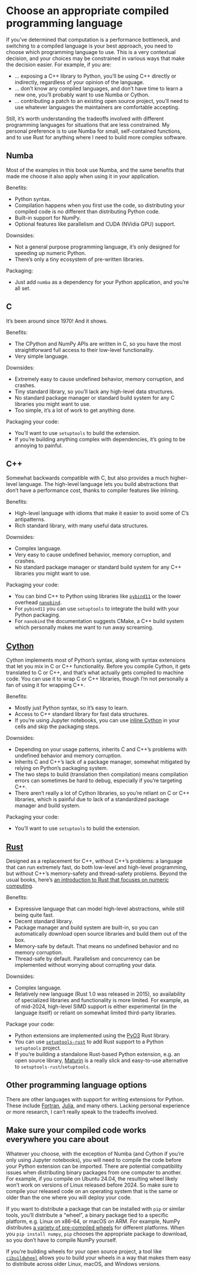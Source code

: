 # Choose an appropriate compiled programming language

If you've determined that computation is a performance bottleneck, and switching to a compiled language is your best approach, you need to choose which programming language to use.
This is a very contextual decision, and your choices may be constrained in various ways that make the decision easier.
For example, if you are:

* ... exposing a C++ library to Python, you'll be using C++ directly or indirectly, regardless of your opinion of the language.
* ... don't know any compiled languages, and don't have time to learn a new one, you'll probably want to use Numba or Cython.
* ... contributing a patch to an existing open source project, you'll need to use whatever languages the maintainers are comfortable accepting.

Still, it's worth understanding the tradeoffs involved with different programming languages for situations that are less constrained.
My personal preference is to use Numba for small, self-contained functions, and to use Rust for anything where I need to build more complex software.

## Numba

Most of the examples in this book use Numba, and the same benefits that made me choose it also apply when using it in your application.

Benefits:

* Python syntax.
* Compilation happens when you first use the code, so distributing your compiled code is no different than distributing Python code.
* Built-in support for NumPy.
* Optional features like parallelism and CUDA (NVidia GPU) support.

Downsides:

* Not a general purpose programming language, it's only designed for speeding up numeric Python.
* There's only a tiny ecosystem of pre-written libraries.

Packaging:

* Just add `numba` as a dependency for your Python application, and you're all set.

## C

It's been around since 1970!
And it shows.

Benefits:

* The CPython and NumPy APIs are written in C, so you have the most straightforward full access to their low-level functionality.
* Very simple language.

Downsides:

* Extremely easy to cause undefined behavior, memory corruption, and crashes.
* Tiny standard library, so you'll lack any high-level data structures.
* No standard package manager or standard build system for any C libraries you might want to use.
* Too simple, it's a lot of work to get anything done.

Packaging your code:

* You'll want to use `setuptools` to build the extension.
* If you're building anything complex with dependencies, it's going to be annoying to painful.

## C++

Somewhat backwards compatible with C, but also provides a much higher-level language.
The high-level language lets you build abstractions that don't have a performance cost, thanks to compiler features like inlining.

Benefits:

* High-level language with idioms that make it easier to avoid some of C's antipatterns.
* Rich standard library, with many useful data structures.

Downsides:

* Complex language.
* Very easy to cause undefined behavior, memory corruption, and crashes.
* No standard package manager or standard build system for any C++ libraries you might want to use.

Packaging your code:

* You can bind C++ to Python using libraries like [`pybind11`](https://pybind11.readthedocs.io/) or the lower overhead [`nanobind`](https://nanobind.readthedocs.io/).
* For `pybind11` you can use `setuptools` to integrate the build with your Python packaging.
* For `nanobind` the documentation suggests CMake, a C++ build system which personally makes me want to run away screaming.

## [Cython](https://cython.readthedocs.io/)

Cython implements most of Python's syntax, along with syntax extensions that let you mix in C or C++ functionality.
Before you compile Cython, it gets translated to C or C++, and that's what actually gets compiled to machine code.
You can use it to wrap C or C++ libraries, though I'm not personally a fan of using it for wrapping C++.

Benefits:

* Mostly just Python syntax, so it's easy to learn.
* Access to C++ standard library for fast data structures.
* If you're using Jupyter notebooks, you can use [inline Cython](https://cython.readthedocs.io/en/latest/src/quickstart/build.html#using-the-jupyter-notebook) in your cells and skip the packaging steps.

Downsides:

* Depending on your usage patterns, inherits C and C++'s problems with undefined behavior and memory corruption.
* Inherits C and C++'s lack of a package manager, somewhat mitigated by relying on Python's packaging system.
* The two steps to build (translation then compilation) means compilation errors can sometimes be hard to debug, especially if you're targeting C++.
* There aren't really a lot of Cython libraries, so you're reliant on C or C++ libraries, which is painful due to lack of a standardized package manager and build system.

Packaging your code:

* You'll want to use `setuptools` to build the extension.

## [Rust](https://www.rust-lang.org/)

Designed as a replacement for C++, without C++'s problems: a language that can run extremely fast, do both low-level and high-level programming, but without C++'s memory-safety and thread-safety problems.
Beyond the usual books, here's [an introduction to Rust that focuses on numeric computing](https://grayscott-with-rust-grasland-5e6591fc7054976525da4f6c87122ea76c.pages.in2p3.fr/).

Benefits:

* Expressive language that can model high-level abstractions, while still being quite fast.
* Decent standard library.
* Package manager and build system are built-in, so you can automatically download open source libraries and build them out of the box.
* Memory-safe by default.
  That means no undefined behavior and no memory corruption.
* Thread-safe by default.
  Parallelism and concurrency can be implemented without worrying about corrupting your data.

Downsides:

* Complex language.
* Relatively new language (Rust 1.0 was released in 2015), so availability of specialized libraries and functionality is more limited.
  For example, as of mid-2024, high-level SIMD support is either experimental (in the language itself) or reliant on somewhat limited third-party libraries.

Package your code:

* Python extensions are implemented using the [PyO3](https://pyo3.rs/) Rust library.
* You can use [`setuptools-rust`](https://setuptools-rust.readthedocs.io/) to add Rust support to a Python `setuptools` project.
* If you're building a standalone Rust-based Python extension, e.g. an open source library, [Maturin](https://www.maturin.rs/) is a really slick and easy-to-use alternative to `setuptools-rust`/`setuptools`.

## Other programming language options

There are other languages with support for writing extensions for Python.
These include [Fortran](https://numpy.org/doc/stable/f2py/), [Julia](https://github.com/JuliaPy/PythonCall.jl), and many others.
Lacking personal experience or more research, I can't really speak to the tradeoffs involved.

## Make sure your compiled code works everywhere you care about

Whatever you choose, with the exception of Numba (and Cython if you're only using Jupyter notebooks), you will need to compile the code before your Python extension can be imported.
There are potential compatibility issues when distributing binary packages from one computer to another.
For example, if you compile on Ubuntu 24.04, the resulting wheel likely won't work on versions of Linux released before 2024.
So make sure to compile your released code on an operating system that is the same or older than the one where you will deploy your code.

If you want to distribute a package that can be installed with `pip` or similar tools, you'll distribute a "wheel", a binary package tied to a specific platform, e.g. Linux on x86-64, or macOS on ARM.
For example, NumPy distributes [a variety of pre-compiled wheels](https://pypi.org/project/numpy/#files) for different platforms.
When you `pip install numpy`, `pip` chooses the appropriate package to download, so you don't have to compile NumPy yourself.

If you're building wheels for your open source project, a tool like [`cibuildwheel`](https://cibuildwheel.pypa.io/en/stable/) allows you to build your wheels in a way that makes them easy to distribute across older Linux, macOS, and Windows versions.
